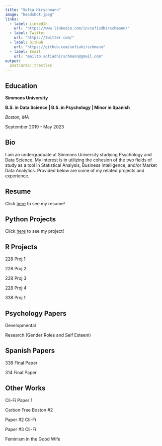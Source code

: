 ```yaml
---
title: "Sofia Hirschmann"
image: "headshot.jpeg"
links:
  - label: LinkedIn
    url: "https://www.linkedin.com/in/sofiadhirschmann/"
  - label: Twitter
    url: "https://twitter.com/"
  - label: GitHub
    url: "https://github.com/sofiahirschmann"
  - label: Email
    url: "mailto:sofiadhirschmann@gmail.com"
output:
  postcards::trestles
---
```


## Education

**Simmons University** 

**B.S. in Data Science | B.S. in Psychology | Minor in Spanish**

*Boston, MA*

September 2019 - May 2023


## Bio

I am an undergraduate at Simmons University studying Psychology and Data Science. My interest is in utilizing the cohesion of the two fields of study as a tool in Statistical Analysis, Business Intelligence, and/or Market Data Analytics. Provided below are some of my related projects and experience.


## Resume

Click [here](Sofia Resume.pdf) to see my resume!

## Python Projects

Click [here](Hirschmann_A.py) to see my project!

## R Projects

228 Proj 1

228 Proj 2

228 Proj 3

228 Proj 4

338 Proj 1

## Psychology Papers

Developmental

Research (Gender Roles and Self Esteem)

## Spanish Papers

336 Final Paper

314 Final Paper

## Other Works

Cli-Fi Paper 1

Carbon Free Boston #2

Paper #2 Cli-Fi

Paper #3 Cli-Fi

Feminism in the Good Wife



